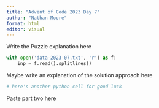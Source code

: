 ```yaml
---
title: "Advent of Code 2023 Day 7"
author: "Nathan Moore"
format: html
editor: visual
---
```


Write the Puzzle explanation here

```python

with open('data-2023-07.txt', 'r') as f:
    inp = f.read().splitlines()

```

Maybe write an explanation of the solution approach here

```python
# here's another python cell for good luck

```

Paste part two here
